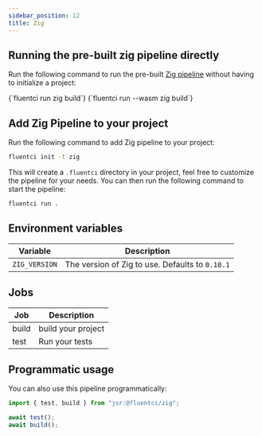 ```yaml
---
sidebar_position: 12
title: Zig
---
```


## Running the pre-built zig pipeline directly

Run the following command to run the pre-built [Zig pipeline](https://github.com/fluent-ci-templates/zig-pipeline) without having to initialize a project:



<Tabs>
  <TabItem value="dagger" label="Dagger">
    <CodeBlock language="bash">
      {`fluentci run zig build`}
    </CodeBlock>
  </TabItem>
  <TabItem value="wasm" label="Wasm">
    <CodeBlock language="bash">
      {`fluentci run --wasm zig build`}

</CodeBlock>
</TabItem>
</Tabs>

## Add Zig Pipeline to your project

Run the following command to add Zig pipeline to your project:

```bash
fluentci init -t zig
```

This will create a `.fluentci` directory in your project, feel free to customize the pipeline for your needs.
You can then run the following command to start the pipeline:

```bash
fluentci run .
```
## Environment variables

| Variable        | Description                                    |
| --------------- | ---------------------------------------------- |
| `ZIG_VERSION`   | The version of Zig to use. Defaults to `0.10.1` |

## Jobs

| Job   | Description        |
| ----- | ------------------ |
| build | build your project |
| test  | Run your tests     |

## Programmatic usage

You can also use this pipeline programmatically:

```ts
import { test, build } from "jsr:@fluentci/zig";

await test();
await build();
```
